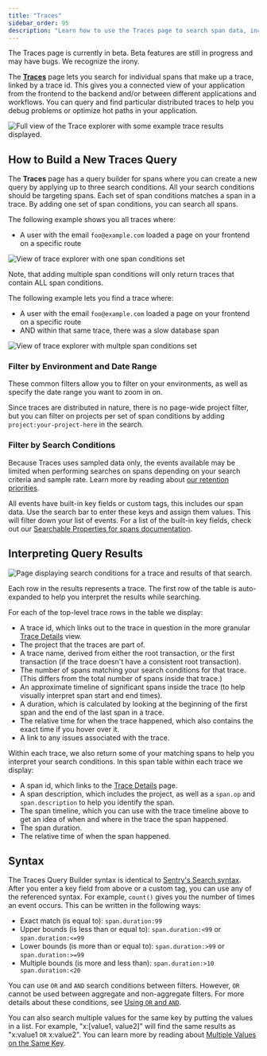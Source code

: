```yaml
---
title: "Traces"
sidebar_order: 95
description: "Learn how to use the Traces page to search span data, including conditions relating to the structure of the trace itself, and find distributed traces that help you get to the root cause of the problem."
---
```

<Note>
The Traces page is currently in beta. Beta features are still in progress and may have bugs. We recognize the irony.
</Note>

The [**Traces**](https://sentry.io/orgredirect/organizations/:orgslug/performance/traces/) page lets you search for individual spans that make up a trace, linked by a trace id. This gives you a connected view of your application from the frontend to the backend and/or between different applications and workflows. You can query and find particular distributed traces to help you debug problems or optimize hot paths in your application.

![Full view of the Trace explorer with some example trace results displayed.](./img/traces-homepage.png)


## How to Build a New Traces Query
The **Traces** page has a query builder for spans where you can create a new query by applying up to three search conditions. All your search conditions should be targeting spans. Each set of span conditions matches a span in a trace. By adding one set of span conditions, you can search all spans.

The following example shows you all traces where:
- A user with the email `foo@example.com` loaded a page on your frontend on a specific route

![View of trace explorer with one span conditions set](./img/traces-one-span-conditions-example.png)

Note, that adding multiple span conditions will only return traces that contain ALL span conditions.

The following example lets you find a trace where:
- A user with the email `foo@example.com` loaded a page on your frontend on a specific route
- AND within that same trace, there was a slow database span

![View of trace explorer with multple span conditions set](./img/traces-multiple-span-conditions-example.png)

### Filter by Environment and Date Range

These common filters allow you to filter on your environments, as well as specify the date range you want to zoom in on.

Since traces are distributed in nature, there is no page-wide project filter, but you can filter on projects per set of span conditions by adding `project:your-project-here` in the search.

### Filter by Search Conditions

<Note>

Because Traces uses sampled data only, the events available may be limited when performing searches on spans depending on your search criteria and sample rate. Learn more by reading about [our retention priorities](/product/performance/retention-priorities/).

</Note>

All events have built-in key fields or custom tags, this includes our span data. Use the search bar to enter these keys and assign them values. This will filter down your list of events. For a list of the built-in key fields, check out our [Searchable Properties for spans documentation](/product/sentry-basics/search/searchable-properties/spans).


## Interpreting Query Results

![Page displaying search conditions for a trace and results of that search.](./img/traces-results.png)

Each row in the results represents a trace. The first row of the table is auto-expanded to help you interpret the results while searching.

For each of the top-level trace rows in the table we display:

- A trace id, which links out to the trace in question in the more granular [Trace Details](/concepts/key-terms/tracing/trace-view/) view.
- The project that the traces are part of.
- A trace name, derived from either the root transaction, or the first transaction (if the trace doesn't have a consistent root transaction).
- The number of spans matching your search conditions for that trace. (This differs from the total number of spans inside that trace.)
- An approximate timeline of significant spans inside the trace (to help visually interpret span start and end times).
- A duration, which is calculated by looking at the beginning of the first span and the end of the last span in a trace.
- The relative time for when the trace happened, which also contains the exact time if you hover over it.
- A link to any issues associated with the trace.

Within each trace, we also return some of your matching spans to help you interpret your search conditions. In this span table within each trace we display:

- A span id, which links to the [Trace Details](/concepts/key-terms/tracing/trace-view/) page.
- A span description, which includes the project, as well as a `span.op` and `span.description` to help you identify the span.
- The span timeline, which you can use with the trace timeline above to get an idea of when and where in the trace the span happened.
- The span duration.
- The relative time of when the span happened.


## Syntax

The Traces Query Builder syntax is identical to [Sentry's Search syntax](/product/sentry-basics/search/). After you enter a key field from above or a custom tag, you can use any of the referenced syntax. For example, `count()` gives you the number of times an event occurs. This can be written in the following ways:

- Exact match (is equal to): `span.duration:99`
- Upper bounds (is less than or equal to): `span.duration:<99` or `span.duration:<=99`
- Lower bounds (is more than or equal to): `span.duration:>99` or `span.duration:>=99`
- Multiple bounds (is more and less than): `span.duration:>10 span.duration:<20`

You can use `OR` and `AND` search conditions between filters. However, `OR` cannot be used between aggregate and non-aggregate filters. For more details about these conditions, see [Using `OR` and `AND`](/product/sentry-basics/search/#using-or-and-and).

You can also search multiple values for the same key by putting the values in a list. For example, "x:[value1, value2]" will find the same results as "x:value1 `OR` x:value2". You can learn more by reading about [Multiple Values on the Same Key](/product/sentry-basics/search/#multiple-values-on-the-same-key).

